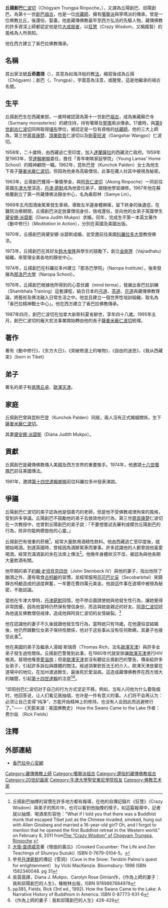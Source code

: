 '''丘揚創巴'''[[仁波切|仁波切]]（Chögyam Trungpa Rinpoche，{{bd|1940年||1987年||catIdx=Chögyam Trungpa}}），又譯為丘陽創巴、邱陽創巴，為第十一世[[創巴仁波切|創巴]][[祖古|祖古]]，也是一位[[伏藏師|伏藏師]]，擁有[[噶舉派|噶舉派]]與寧瑪派的傳承。曾是一位佛教比丘，後還俗，娶妻。他是藏傳佛教最早至西方弘法的先驅人物，藏傳佛教的許多資深上師都認定他是位[[大成就者|大成就者]]，以[[狂慧|狂慧]]（Crazy Wisdom，又稱瘋智）的風格為人所熟知。

他在西方建立了香巴拉佛教傳承。

==名稱==
其出家法號'''丘奇嘉措'''（{{bo|z=ཆོས་ཀྱི་རྒྱ་མཚོ་|w=Chos-kyi Rgya-mtsho}}），其意為如海洋般的教[[法_(佛教)|法]]，縮寫後成為丘揚（Chögyam）；創巴（{{bo|z=དྲུང་པ་|w=Drung-pa}}，Trungpa），字面意為注意，或醒覺，這是他繼承的祖古名號。

==生平==
丘揚創巴生在西藏東部，一歲時被認證為第十一世創巴[[祖古|祖古]]，成為東藏蘇芒寺（Surmany monasteries）的總住持，持有噶舉及[[寧瑪|寧瑪]]兩派傳承。17歲時，與[[創古仁波切|第9世創古仁波切]]同時取得[[堪布|堪布]]學位，被認定是一位有資格的[[伏藏師|伏藏師]]。他的三大上師為，第三世[[蔣貢康楚|蔣貢康楚]]、[[頂果欽哲|頂果欽哲]]仁波切以及[[剛夏旺波|剛夏旺波]]（Gangshar Wangpo）仁波切。

1958年，二十歲時，由西藏逃亡至印度，加入[[達蘭薩拉|達蘭薩拉]]的西藏流亡政府。1959年至1963年，受[[第十四世達賴喇嘛·丹增嘉措|達賴喇嘛]]委任，擔任「青年喇嘛家庭學院」（Young Lamas' Home School）的精神顧問一職。1962年，昆秋巴登（Kunchok Palden）女士為他生下長子[[薩姜米龐仁波切|薩姜米龐仁波切]]。但因為他身為高級僧侶，此事在藏人社區中被視為秘密。

1963年，丘揚創巴獲得一筆獎學金，與[[阿贡仁波切|阿贡仁波切]]（Akong Rinpoche）一同前往英國[[牛津大學|牛津大學]]深造，[[丹津·葩默|丹津·葩默]]成為他首位弟子，跟隨他學習禪修。1967年他在蘇格蘭創立了第一所藏傳佛法靜坐中心，名為桑耶林（Samye Lin）。

1969年五月因酒後駕車發生車禍，導致左半邊身體麻痺，留下終身的後遺症。在醫院治療期間，丘揚創巴決定放棄僧侶身份，捨戒還俗，並向他的女弟子英國學生[[黛安娜·派碧斯|黛安娜·派碧斯]]（Diana Judith Mukpo）求婚。同年，完成生平第一本英文著作《動中修行》（''Meditation In Action''），分別在英國及美國出版。

1970年，丘揚創巴與黛安娜·派碧斯成婚，並受邀前往美國[[科羅拉多大學|科羅拉多大學]]教授佛法。

1973年，丘揚創巴在其好友[[鈴木俊隆|鈴木俊隆]]與學生的鼓勵下，創立[[金剛界|金剛界]]（Vajradhatu）組織，來管理全美各地的靜坐中心。

1974年，丘揚創巴在科羅拉多州建立「那洛巴學院」（Naropa Institute），後來發展為[[那洛巴大學|那洛巴大學]]（Naropa School）。

1976年，丘揚創巴根據他所得到的心意伏藏（mind terma），發展出香巴拉訓練（Shambhala Training）這套課程，結合日本的[[弓道|弓道]]、[[茶道|茶道]]、[[花道|花道]]與藏傳佛教理論，將藝術及佛法融入日常生活之中。他並且建立一個世界性培訓組織，取名為「香巴拉精神戰士中心」。他在西方建立了香巴拉佛教傳承。

1987年四月，創巴仁波切在加拿大新斯科夏省辭世，享年四十八歲。1995年五月，創巴仁波切的龐大宏法事業開始轉由他的長子[[薩姜米龐仁波切|薩姜米龐仁波切]]統理。

==著作==
著有《動中修行》，《东方大日》，《突破修道上的唯物》，《自由的迷思》，《我从西藏来》（born in Tibet）

==弟子==
著名的弟子有[[佩瑪丘卓|佩瑪丘卓]]、[[歐澤天津|歐澤天津]]。
==家庭==
丘揚創巴曾與昆秋巴登（Kunchok Palden）同居，兩人沒有正式婚姻關係，生下[[薩姜米龐仁波切|薩姜米龐仁波切]]。

其妻[[黛安娜·派碧斯|黛安娜·派碧斯]]（Diana Judith Mukpo）。
==貢獻==
丘揚創巴是藏傳佛教傳入美國及西方世界的重要推手。1974年，他邀請[[第十六世噶瑪巴·讓炯日佩多傑|十六世噶瑪巴]]前往美國傳法。

1981年，邀請[[第十四世達賴喇嘛|第十四世達賴喇嘛]]前往科羅拉多州發表演說。

==爭議==
丘陽創巴仁波切的弟子認為他是個善巧的老師，但是他不受佛教戒律拘束的風格，受到許多爭議。丘陽創巴不鼓勵他的弟子去倣效他的行為，第三世[[蔣貢康楚|蔣貢康楚]]仁波切在一次教授中，也曾對丘陽創巴的弟子說：「不要想嘗試去審判或模仿丘陽創巴的行為，除非你能夠模倣他的心靈。」

丘揚創巴有很重的菸癮<ref>丘揚創巴抽煙的習慣在許多地方都有報導，在他的自傳記錄片《狂慧》（Crazy Wisdom）與弟子的照片中，也可以看到他抽煙的樣子。如這篇報導中，記者就以抽煙、喝酒來形容他："What if I told you that there was a Buddhist monk that escaped Tibet just as the Chinese invaded, smoked, hung out with Allen Ginsberg and married a 16-year-old girl? Oh, and I forgot to mention that he opened the first Buddhist retreat in the Western world." on February 8, 2011 from[http://www.dailynexus.com/2011-02-08/crazy-wisdom-chogyam-trungpa-rinpoche/ The “Crazy Wisdom” of Chogyam Trungpa, Rinpoche] {{Wayback|url=http://www.dailynexus.com/2011-02-08/crazy-wisdom-chogyam-trungpa-rinpoche/ |date=20120110091827 }}</ref>，經常大量飲用酒精性飲料。他由西藏逃亡至印度後，就開始喝酒。到達英國時，曾經因為酒醉駕車而肇事。許多認識他的人都曾說他喜愛喝酒，經常充滿酒氣的坐在法席上傳法<ref>[[大衛·查德威克|大衛·查德威克]]著《彎曲的黃瓜》（Crooked Cucumber: The Life and Zen Teachings of Shunryu Suzuki）ISBN 0-7679-0104-5。</ref>。他晚年身體狀況不佳，被認為與他長期大量飲酒有關。

他早期的弟子[[約翰·史坦貝克四世|約翰·史坦貝克四世]]（John Steinbeck IV）與他的妻子，指出他除了酗酒之外，還有吸食[[古柯鹼|古柯鹼]]的習慣，並經常服用[[司可巴比妥|司可巴比妥]]（Secobarbital）來鎮靜古柯鹼造成的過度興奮，一年要花費四萬元美金。他說這件事在道場中被視為秘密，不能談論。

當他在牛津大學時，[[丹津葩默|丹津葩默]]回憶，他不停企圖誘使她與他發生性行為，讓她覺得非常困擾，因為他當時仍然保有僧侶身份，而且與她是親近的好友。[[阿貢仁波切|阿貢仁波切]]認為他違反佛教僧侶戒律，造成他與阿貢仁波切的友情破裂。<ref>參見[[丹津葩默|丹津葩默]]的傳記《雪洞》（Cave in the Snow: Tendzin Palmo's quest for enlightenment） by Vicki MacKenzie. Bloomsbury: 1998 ISBN 1582340048. pg 31</ref>

他在認識他的妻子不久後就跟他發生性行為，當時她只有16歲。在他還俗並結婚後，他仍然跟數位女弟子保持性關係，他对于这些事从没有任何欺瞒，其妻子也接受此事<ref>吳茵茵譯，Diana J. Mukpo、Carolyn Rose Gimian作，《作為上師的妻子：我和邱陽創巴的人生》，橡樹林出版，ISBN 9789867884978</ref>。

他在美國的弟子及繼承人湯姆·斯瑞奇（Thomas Rich，法名[[歐澤天津|歐澤天津]]）與許多女弟子發生過性關係。丘揚創巴警覺到此事，在1980年代就安排讓[[歐澤天津|歐澤天津]]進行HIV檢測，發現他罹患[[愛滋病|愛滋病]]；但是[[歐澤天津|歐澤天津]]並沒有聽從丘揚創巴的警告，傳染給許多女弟子，引起許多訴訟與媒體的關注。經過頂果欽哲法王的介入，歐澤天津放棄在道場中的地位，在加州渡過餘生，最後死於愛滋病。這造成藏傳佛教界在西方很大的醜聞，引起[[第十四世達賴喇嘛·丹增嘉措|第十四世達賴]]的注意<ref>pp385, Fields, Rick (3rd ed., 1992). How the Swans Came to the Lake: A Narrative History of Buddhism in America. ISBN 0-87773-631-6</ref><ref>《作為上師的妻子：我和邱陽創巴的人生》428-429</ref>。

“邱阳创巴仁波切对于自己的行为方式坚定不移。例如，当有人问他为什么要吸烟时，他回答说，让人们看见我抽烟，也许是一件有意义的事。人们将不会再认为：必须让自己变得“纯净”，方能开始精神上的修持。也没有人会因此而逃避修行了。”——《天鹅来湖：美国佛教史》 How the Swans Came to the Lake 作者：费尔兹 （Rick Fields）

== 注釋 ==
{{reflist|2}}

==外部連結==
*[https://web.archive.org/web/20090418011646/http://www.shambhala.org/ 香巴拉中心官網]

{{Authority control}}
{{DEFAULTSORT:Chögyam Trungpa}}
[[Category:藏傳佛教上師|Category:藏傳佛教上師]]
[[Category:噶舉派祖古|Category:噶舉派祖古]]
[[Category:還俗的藏傳佛教祖古|Category:還俗的藏傳佛教祖古]]
[[Category:20世纪画家|Category:20世纪画家]]
[[Category:牛津大學聖安東尼學院校友|Category:牛津大學聖安東尼學院校友]]
[[Category:佛教艺术家|Category:佛教艺术家]]
